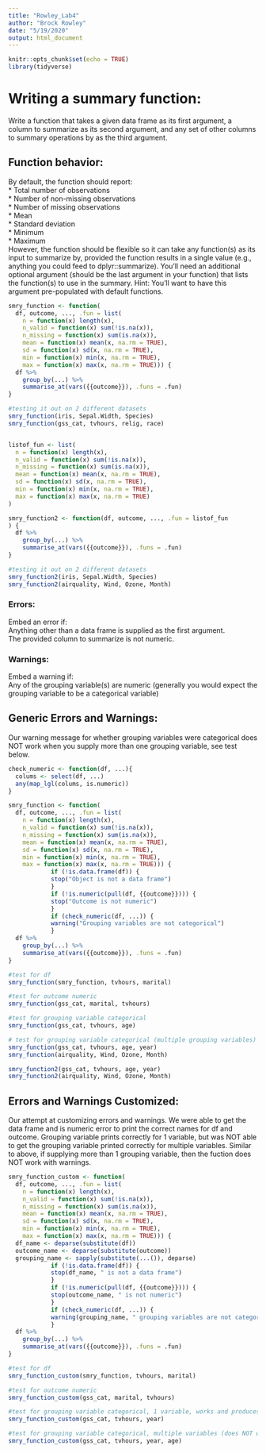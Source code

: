 ```yaml
---
title: "Rowley_Lab4"
author: "Brock Rowley"
date: "5/19/2020"
output: html_document
---
```

```r
knitr::opts_chunk$set(echo = TRUE)
library(tidyverse)
```

# Writing a summary function:
Write a function that takes a given data frame as its first argument, a column to summarize as its second argument, and any set of other columns to summary operations by as the third argument.

## Function behavior:
By default, the function should report:  
* Total number of observations  
* Number of non-missing observations  
* Number of missing observations  
* Mean  
* Standard deviation  
* Minimum  
* Maximum  
However, the function should be flexible so it can take any function(s) as its input to summarize by, provided the function results in a single value (e.g., anything you could feed to dplyr::summarize). You’ll need an additional optional argument (should be the last argument in your function) that lists the function(s) to use in the summary. Hint: You’ll want to have this argument pre-populated with default functions.

```r
smry_function <- function(
  df, outcome, ..., .fun = list(
    n = function(x) length(x),
    n_valid = function(x) sum(!is.na(x)),
    n_missing = function(x) sum(is.na(x)),
    mean = function(x) mean(x, na.rm = TRUE),
    sd = function(x) sd(x, na.rm = TRUE),
    min = function(x) min(x, na.rm = TRUE),
    max = function(x) max(x, na.rm = TRUE))) {
  df %>% 
    group_by(...) %>% 
    summarise_at(vars({{outcome}}), .funs = .fun)
}

#testing it out on 2 different datasets
smry_function(iris, Sepal.Width, Species)
smry_function(gss_cat, tvhours, relig, race)


listof_fun <- list(
  n = function(x) length(x),
  n_valid = function(x) sum(!is.na(x)),
  n_missing = function(x) sum(is.na(x)),
  mean = function(x) mean(x, na.rm = TRUE),
  sd = function(x) sd(x, na.rm = TRUE),
  min = function(x) min(x, na.rm = TRUE),
  max = function(x) max(x, na.rm = TRUE)
)

smry_function2 <- function(df, outcome, ..., .fun = listof_fun
) {
  df %>% 
    group_by(...) %>% 
    summarise_at(vars({{outcome}}), .funs = .fun)
}

#testing it out on 2 different datasets
smry_function2(iris, Sepal.Width, Species)
smry_function2(airquality, Wind, Ozone, Month)
```

### Errors:  
Embed an error if:  
Anything other than a data frame is supplied as the first argument.  
The provided column to summarize is not numeric.  

### Warnings:  
Embed a warning if:  
Any of the grouping variable(s) are numeric (generally you would expect the grouping variable to be a categorical variable)  

## Generic Errors and Warnings:
Our warning message for whether grouping variables were categorical does NOT work when you supply more than one grouping variable, see test below.

```r
check_numeric <- function(df, ...){
  colums <- select(df, ...)
  any(map_lgl(colums, is.numeric))
}

smry_function <- function(
  df, outcome, ..., .fun = list(
    n = function(x) length(x),
    n_valid = function(x) sum(!is.na(x)),
    n_missing = function(x) sum(is.na(x)),
    mean = function(x) mean(x, na.rm = TRUE),
    sd = function(x) sd(x, na.rm = TRUE),
    min = function(x) min(x, na.rm = TRUE),
    max = function(x) max(x, na.rm = TRUE))) {
            if (!is.data.frame(df)) { 
            stop("Object is not a data frame")
            } 
            if (!is.numeric(pull(df, {{outcome}}))) {
            stop("Outcome is not numeric")
            }
            if (check_numeric(df, ...)) {
            warning("Grouping variables are not categorical")
            }
  df %>% 
    group_by(...) %>% 
    summarise_at(vars({{outcome}}), .funs = .fun)
}

#test for df 
smry_function(smry_function, tvhours, marital)

#test for outcome numeric
smry_function(gss_cat, marital, tvhours)

#test for grouping variable categorical 
smry_function(gss_cat, tvhours, age)

# test for grouping variable categorical (multiple grouping variables) 
smry_function(gss_cat, tvhours, age, year)
smry_function(airquality, Wind, Ozone, Month)

smry_function2(gss_cat, tvhours, age, year)
smry_function2(airquality, Wind, Ozone, Month)
```

## Errors and Warnings Customized:
Our attempt at customizing errors and warnings. We were able to get the data frame and is numeric error to print the correct names for df and outcome. Grouping variable prints correctly for 1 variable, but was NOT able to get the grouping variable printed correctly for multiple variables. Similar to above, if supplying more than 1 grouping variable, then the fuction does NOT work with warnings. 

```r

smry_function_custom <- function(
  df, outcome, ..., .fun = list(
    n = function(x) length(x),
    n_valid = function(x) sum(!is.na(x)),
    n_missing = function(x) sum(is.na(x)),
    mean = function(x) mean(x, na.rm = TRUE),
    sd = function(x) sd(x, na.rm = TRUE),
    min = function(x) min(x, na.rm = TRUE),
    max = function(x) max(x, na.rm = TRUE))) {
  df_name <- deparse(substitute(df))
  outcome_name <- deparse(substitute(outcome))
  grouping_name <- sapply(substitute(...()), deparse)
            if (!is.data.frame(df)) { 
            stop(df_name, " is not a data frame")
            } 
            if (!is.numeric(pull(df, {{outcome}}))) {
            stop(outcome_name, " is not numeric")
            }
            if (check_numeric(df, ...)) {
            warning(grouping_name, " grouping variables are not categorical")
            }
  df %>% 
    group_by(...) %>% 
    summarise_at(vars({{outcome}}), .funs = .fun)
}

#test for df 
smry_function_custom(smry_function, tvhours, marital)

#test for outcome numeric
smry_function_custom(gss_cat, marital, tvhours)

#test for grouping variable categorical, 1 variable, works and produces correct warning! 
smry_function_custom(gss_cat, tvhours, year)

#test for grouping variable categorical, multiple variables (does NOT work) 
smry_function_custom(gss_cat, tvhours, year, age)
```